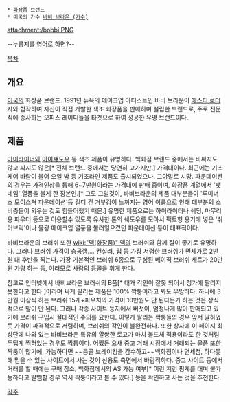  * [[화장품]] 브랜드
 * 미국의 가수 [[바비 브라운 (가수)]] 

attachment:/bobbi.PNG

--누룽지를 영어로 하면?--

[[목차]]

== 개요 ==
[[미국]]의 화장품 브랜드. 1991년 뉴욕의 메이크업 아티스트인 바비 브라운이 [[에스티 로더]] 사와 합작하여 자신이 직접 개발한 색조 화장품을 판매하며 설립한 브랜드로, 주로 전문직에 종사하는 오피스 레이디들을 타겟으로 하여 성공한 유명 브랜드이다. 

== 제품 ==
[[아이라이너]]와 [[아이섀도우]] 등 색조 제품이 유명하다. 백화점 브랜드 중에서는 비싸지도 않고 싸지도 않은[* 전체 브랜드 중에서는 당연히 고가지만.] 가격대이다. 최근에는 기초케어 바람이 불어 오일 밤 등 기초라인 제품도 출시되었으나. 그야말로 시망. 파운데이션의 경우는 가격인상을 통해 6~7만원이라는 가격대에 판매 중이며, 화장품 계열에서 '팻네임' 열풍을 불게 한 장본인.[* 그도 그럴것이, 바비브라운의 제품 대부분들이 '루미너스 모이스쳐 파운데이션'등 길디 긴 거부감이 느껴지는 영어 이름으로 인해 대부분의 소비층들이 외우는 것도 힘들어했기 때문.] 유명한 제품으로는 하이라이터나 쉐딩, 마무리용 파우더 등으로 이용할수 있도록 유사한 톤의 쉐도우를 모아서 팩트형 용기에 넣은 '쉬머브릭'이나 물광 메이크업 열풍을 불러일으켰던 파운데이션 등이 대표적이다.

바비브라운의 브러쉬 또한 [[wiki:"맥(화장품)" 맥]]의 브러쉬와 함께 질이 좋기로 유명하다. 그러나 브러쉬 가격이 [[충공깽]].... 컨실러, 립 등 가장 저렴한 브러쉬가 면세가로 2만원 대 후반을 찍는다. 가장 기본적인 브러쉬 6종으로 구성된 베이직 브러쉬 세트가 20만원 가량 하는 등, 여러모로 사람의 등골을 휘게 한다.

참고로 인터넷에서 바비브라운 브러쉬의 B품[* 대개 각인이 잘못 되어서 정가에 팔리지 못한다고 한다.]이라며 싸게 팔리는 제품은 100% 짝퉁이라고 봐도 무방하다. 하나에 3만원 이상씩 하는 브러쉬 15개+파우치의 가격이 10만원도 안 된다든가 하는 것은 상식적으로 말이 안 된다. 그러나 각종 사이트 등지에서 버젓이, 엄청나게 많이 판매되고 있기에 브러쉬 구입시 절대적인 주의를 요한다. 이렇게 팔리는 짝퉁들의 경우 앞서 말하였듯 가격이 파격적으로 저렴하며, 브러쉬의 각인이 불완전하다. 또한 상자에 이 페이지 최상단에 나와 있는 바비브라운 특유의 얄쌍한 로고가 마치 볼드체 적용이라도 한 것처럼 두텁게 찍혀있는 경우도 짝퉁이다. 어쨌든 요새 중고 거래 시장에서 거래되는 물품 또한 짝퉁이 많기에, 가능하다면 ~~등골 브레이킹을 감수하고~~백화점이나 면세점, 하다못해 믿을 수 있는 사이트에서 사는 것이 신용도 측면에서 바람직하다. 중고 사이트 등에서 거래를 할 때에는 구매 장소, 백화점에서의 AS 가능 여부[* 이런 저런 핑계를 대며 불가능하다고 발뺌할 경우 역시 짝퉁이라고 볼 수 있다.] 등을 확인하고 사는 것을 추천한다.
 
[[각주]]
